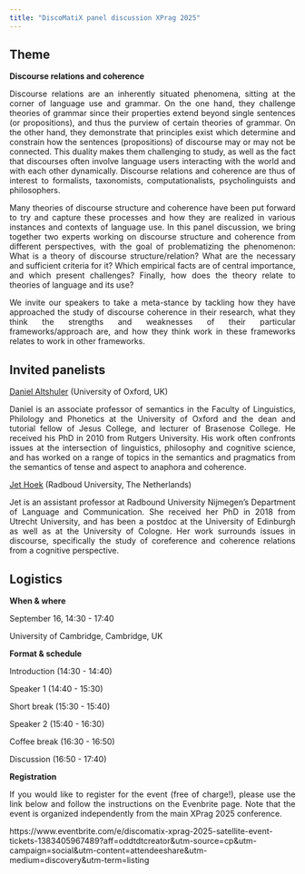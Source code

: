 ```yaml
---
title: "DiscoMatiX panel discussion XPrag 2025"
---
```


<style>
body {
  text-align: justify}

h1 {
  text-align: center
}
</style>

## Theme

**Discourse relations and coherence**

Discourse relations are an inherently situated phenomena, sitting at the corner of language use and grammar. On the one hand, they challenge theories of grammar since their properties extend beyond single sentences (or propositions), and thus the purview of certain theories of grammar. On the other hand, they demonstrate that principles exist which determine and constrain how the sentences (propositions) of discourse may or may not be connected. This duality makes them challenging to study, as well as the fact that discourses often involve language users interacting with the world and with each other dynamically. Discourse relations and coherence are thus of interest to formalists, taxonomists, computationalists, psycholinguists and philosophers.

Many theories of discourse structure and coherence have been put forward to try and capture these processes and how they are realized in various instances and contexts of language use. In this panel discussion, we bring together two experts working on discourse structure and coherence from different perspectives, with the goal of problematizing the phenomenon: What is a theory of discourse structure/relation? What are the necessary and sufficient criteria for it? Which empirical facts are of central importance, and which present challenges? Finally, how does the theory relate to theories of language and its use? 

We invite our speakers to take a meta-stance by tackling how they have approached the study of discourse coherence in their research, what they think the strengths and weaknesses of their particular frameworks/approach are, and how they think work in these frameworks relates to work in other frameworks. 

## Invited panelists

[Daniel Altshuler](https://danielaltshuler.com/) (University of Oxford, UK)

Daniel is an associate professor of semantics in the Faculty of Linguistics, Philology and Phonetics at the University of Oxford and the dean and tutorial fellow of Jesus College, and lecturer of Brasenose College. He received his PhD in 2010 from Rutgers University. His work often confronts issues at the intersection of linguistics, philosophy and cognitive science, and has worked on a range of topics in the semantics and pragmatics from the semantics of tense and aspect to anaphora and coherence.

[Jet Hoek](https://jethoek.github.io/) (Radboud University, The Netherlands)

Jet is an assistant professor at Radbound University Nijmegen's Department of Language and Communication. She received her PhD in 2018 from Utrecht University, and has been a postdoc at the University of Edinburgh as well as at the University of Cologne. Her work surrounds issues in discourse, specifically the study of coreference and coherence relations from a cognitive perspective.

## Logistics

**When & where**

September 16, 14:30 - 17:40

University of Cambridge, Cambridge, UK

**Format & schedule**

Introduction (14:30 - 14:40)

Speaker 1 (14:40 - 15:30)

Short break (15:30 - 15:40)

Speaker 2 (15:40 - 16:30)

Coffee break (16:30 - 16:50)

Discussion (16:50 - 17:40)

**Registration**

If you would like to register for the event (free of charge!), please use the link below and follow the instructions on the Evenbrite page. Note that the event is organized independently from the main XPrag 2025 conference.

https://www.eventbrite.com/e/discomatix-xprag-2025-satellite-event-tickets-1383405967489?aff=oddtdtcreator&utm-source=cp&utm-campaign=social&utm-content=attendeeshare&utm-medium=discovery&utm-term=listing